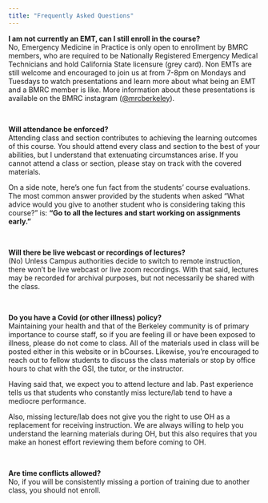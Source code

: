 ```yaml
---
title: "Frequently Asked Questions"
---
```


__I am not currently an EMT, can I still enroll in the course?__ <br>
No, Emergency Medicine in Practice is only open to enrollment by BMRC members, who are required to be Nationally Registered Emergency Medical Technicians and hold California State licensure (grey card). Non EMTs are still welcome and encouraged to join us at from 7-8pm on Mondays and Tuesdays to watch presentations and learn more about what being an EMT and a BMRC member is like. More information about these presentations is available on the BMRC instagram ([@mrcberkeley](https://www.instagram.com/mrcberkeley/)).

<br>

__Will attendance be enforced?__ <br>
Attending class and section contributes to achieving the learning outcomes of this course. You should attend every class and section to the best of your abilities, but I understand that extenuating circumstances arise. If you cannot attend a class or section, please stay on track with the covered materials.

On a side note, here's one fun fact from the students' course evaluations. The most common answer provided by the students when asked "What advice would you give to another student who is considering taking this course?" is: __"Go to all the lectures and start working on assignments early."__

<br>

__Will there be live webcast or recordings of lectures?__ <br> (No)
Unless Campus authorities decide to switch to remote instruction, there won't be live webcast or live zoom recordings. With that said, lectures may be recorded for archival purposes, but not necessarily be shared with the class.

<br>

__Do you have a Covid (or other illness) policy?__ <br>
Maintaining your health and that of the Berkeley community is of primary importance to course staff, so if you are feeling ill or have been exposed to illness, please do not come to class. All of the materials used in class will be posted either in this website or in bCourses. Likewise, you’re encouraged to reach out to fellow students to discuss the class materials or stop by office hours to chat with the GSI, the tutor, or the instructor.

Having said that, we expect you to attend lecture and lab. Past experience tells us that students who constantly miss lecture/lab tend to have a mediocre performance.

Also, missing lecture/lab does not give you the right to use OH as a replacement for receiving instruction. We are always willing to help you understand the learning materials during OH, but this also requires that you make an honest effort reviewing them before coming to OH.

<br>

__Are time conflicts allowed?__ <br>
No, if you will be consistently missing a portion of training due to another class, you should not enroll.

<br>
